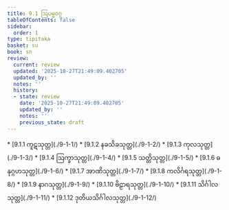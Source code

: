 ```yaml
---
title: 9.1 ဩပမ္မဝဂ္ဂ
tableOfContents: false
sidebar:
  order: 1
type: tipitaka
basket: su
book: sn
review:
  current: review
  updated: '2025-10-27T21:49:09.402705'
  updated_by: ''
  notes: ''
  history:
  - state: review
    date: '2025-10-27T21:49:09.402705'
    updated_by: ''
    notes: ''
    previous_state: draft
---
```



<ReviewStatus review={frontmatter.review} showDetails={true} />

<HypothesisAnnotation frontmatter={frontmatter} />

<DynamicBreadcrumb />



<TableOfContents book="sn" section="9.1">
* [9.1.1 ကူဋသုတ္တ](./9-1-1/)
* [9.1.2 နခသိခသုတ္တ](./9-1-2/)
* [9.1.3 ကုလသုတ္တ](./9-1-3/)
* [9.1.4 ဩက္ခာသုတ္တ](./9-1-4/)
* [9.1.5 သတ္တိသုတ္တ](./9-1-5/)
* [9.1.6 ဓနုဂ္ဂဟသုတ္တ](./9-1-6/)
* [9.1.7 အာဏိသုတ္တ](./9-1-7/)
* [9.1.8 ကလိင်္ဂရသုတ္တ](./9-1-8/)
* [9.1.9 နာဂသုတ္တ](./9-1-9/)
* [9.1.10 ဗိဠာရသုတ္တ](./9-1-10/)
* [9.1.11 သိင်္ဂါလသုတ္တ](./9-1-11/)
* [9.1.12 ဒုတိယသိင်္ဂါလသုတ္တ](./9-1-12/)
</TableOfContents>